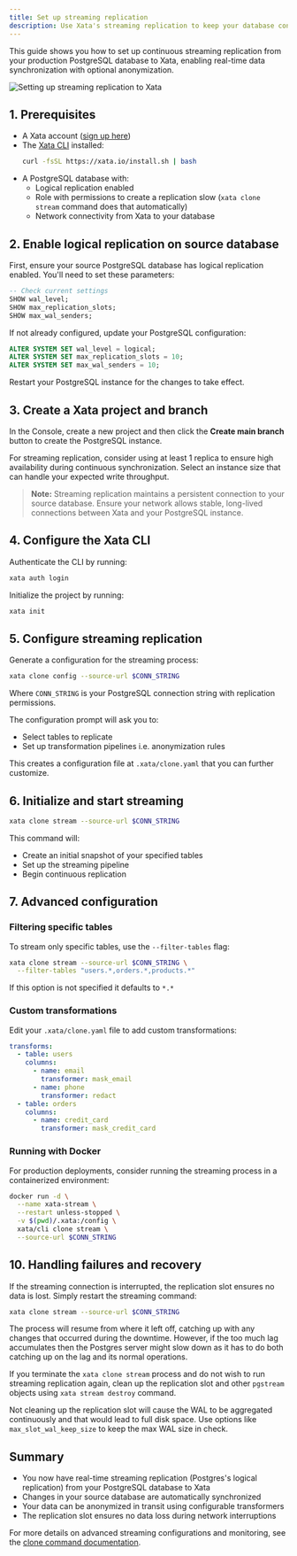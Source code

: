 ```yaml
---
title: Set up streaming replication
description: Use Xata's streaming replication to keep your database continuously synchronized with real-time changes.
---
```


This guide shows you how to set up continuous streaming replication from your production PostgreSQL database to Xata, enabling real-time data synchronization with optional anonymization.

![Setting up streaming replication to Xata](assets/images/xata-streaming-replication.png)

## 1. Prerequisites

- A Xata account ([sign up here](https://console.xata.io))
- The [Xata CLI](/cli) installed:
  ```bash
  curl -fsSL https://xata.io/install.sh | bash
  ```
- A PostgreSQL database with:
  - Logical replication enabled
  - Role with permissions to create a replication slow (`xata clone stream` command does that automatically)
  - Network connectivity from Xata to your database

## 2. Enable logical replication on source database

First, ensure your source PostgreSQL database has logical replication enabled. You'll need to set these parameters:

```sql
-- Check current settings
SHOW wal_level;
SHOW max_replication_slots;
SHOW max_wal_senders;
```

If not already configured, update your PostgreSQL configuration:

```sql
ALTER SYSTEM SET wal_level = logical;
ALTER SYSTEM SET max_replication_slots = 10;
ALTER SYSTEM SET max_wal_senders = 10;
```

Restart your PostgreSQL instance for the changes to take effect.

## 3. Create a Xata project and branch

In the Console, create a new project and then click the **Create main branch** button to create the PostgreSQL instance.

For streaming replication, consider using at least 1 replica to ensure high availability during continuous synchronization. Select an instance size that can handle your expected write throughput.

> **Note:** Streaming replication maintains a persistent connection to your source database. Ensure your network allows stable, long-lived connections between Xata and your PostgreSQL instance.

## 4. Configure the Xata CLI

Authenticate the CLI by running:

```sh
xata auth login
```

Initialize the project by running:

```sh
xata init
```

## 5. Configure streaming replication

Generate a configuration for the streaming process:

```bash
xata clone config --source-url $CONN_STRING
```

Where `CONN_STRING` is your PostgreSQL connection string with replication permissions.

The configuration prompt will ask you to:

- Select tables to replicate
- Set up transformation pipelines i.e. anonymization rules

This creates a configuration file at `.xata/clone.yaml` that you can further customize.

## 6. Initialize and start streaming

```bash
xata clone stream --source-url $CONN_STRING
```

This command will:

- Create an initial snapshot of your specified tables
- Set up the streaming pipeline
- Begin continuous replication

## 7. Advanced configuration

### Filtering specific tables

To stream only specific tables, use the `--filter-tables` flag:

```bash
xata clone stream --source-url $CONN_STRING \
  --filter-tables "users.*,orders.*,products.*"
```

If this option is not specified it defaults to `*.*`

### Custom transformations

Edit your `.xata/clone.yaml` file to add custom transformations:

```yaml
transforms:
  - table: users
    columns:
      - name: email
        transformer: mask_email
      - name: phone
        transformer: redact
  - table: orders
    columns:
      - name: credit_card
        transformer: mask_credit_card
```

### Running with Docker

For production deployments, consider running the streaming process in a containerized environment:

```bash
docker run -d \
  --name xata-stream \
  --restart unless-stopped \
  -v $(pwd)/.xata:/config \
  xata/cli clone stream \
  --source-url $CONN_STRING
```

## 10. Handling failures and recovery

If the streaming connection is interrupted, the replication slot ensures no data is lost. Simply restart the streaming command:

```bash
xata clone stream --source-url $CONN_STRING
```

The process will resume from where it left off, catching up with any changes that occurred during the downtime.
However, if the too much lag accumulates then the Postgres server might slow down as it has to do both catching up on the lag and its normal operations.

If you terminate the `xata clone stream` process and do not wish to run streaming replication again, clean up the replication slot and
other `pgstream` objects using `xata stream destroy` command.

Not cleaning up the replication slot will cause the WAL to be aggregated continuously and that would lead to full disk space. Use options like `max_slot_wal_keep_size`
to keep the max WAL size in check.

## Summary

- You now have real-time streaming replication (Postgres's logical replication) from your PostgreSQL database to Xata
- Changes in your source database are automatically synchronized
- Your data can be anonymized in transit using configurable transformers
- The replication slot ensures no data loss during network interruptions

For more details on advanced streaming configurations and monitoring, see the [clone command documentation](/cli/clone).
